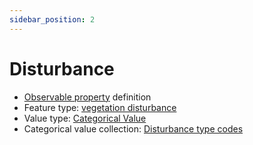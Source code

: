 ```yaml
---
sidebar_position: 2
---
```



# Disturbance

- [Observable property](/viewers/dawe-vocabs?uri=https://linked.data.gov.au/def/nrm/632e4c3c-0e73-4b3d-b1d6-7b38897da5e8) definition
- Feature type: [vegetation disturbance](http://linked.data.gov.au/def/tern-cv/d4fc54b1-0ad3-4512-86b7-d42b121ece45)
- Value type: [Categorical Value](https://w3id.org/tern/ontologies/tern/CategoricalValue)
- Categorical value collection: [Disturbance type codes](/viewers/dawe-vocabs?uri=https://linked.data.gov.au/def/nrm/f5a470e8-d29f-4ff6-b50d-529b0444dbe4)

<Example
  protocolModule="vegetation-mapping"
  observableProperty="https://linked.data.gov.au/def/nrm/632e4c3c-0e73-4b3d-b1d6-7b38897da5e8"
/>
